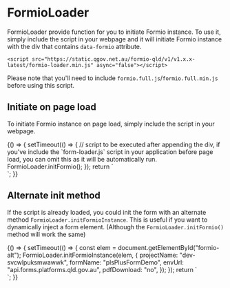
<Meta title="Helpers/FormioLoader" />

# FormioLoader

FormioLoader provide function for you to initiate Formio instance.
To use it, simply include the script in your webpage and it will initiate Formio instance with the div that contains `data-formio` attribute.

```
<script src="https://static.qgov.net.au/formio-qld/v1/v1.x.x-latest/formio-loader.min.js" async="false"></script>
```

Please note that you'll need to include `formio.full.js`/`formio.full.min.js` before using this script.

## Initiate on page load

To initiate Formio instance on page load, simply include the script in your webpage.

<Canvas withSource="open">
  <Story name="initFormioMethod">
    {() => {
      setTimeout(() => {
        // script to be executed after appending the div, if you've include the `form-loader.js` script in your application before page load, you can omit this as it will be automatically run.
        FormioLoader.initFormio();
      });
      return `
        <div id="formio" 
          class="formio_container"
          data-formio 
          data-project-name="dev-svcwlpuksmwawwk" 
          data-form-name="plsPlusFormDemo" 
          data-form-confirmation="" 
          data-form-revision="" 
          data-env-url="api.forms.platforms.qld.gov.au" 
          data-pdf-download="no" 
          data-namespace="" 
        ></div>
      `;
    }}
  </Story>
</Canvas>

## Alternate init method

If the script is already loaded, you could init the form with an alternate method `FormioLoader.initFormioInstance`.
This is useful if you want to dynamically inject a form element. (Although the `FormioLoader.initFormio()` method will work the same)

<Canvas withSource="open">
  <Story name="initFormioInstanceMethod">
    {() => {
      setTimeout(() => {
        const elem = document.getElementById("formio-alt");
        FormioLoader.initFormioInstance(elem, {
          projectName: "dev-svcwlpuksmwawwk",
          formName: "plsPlusFormDemo",
          envUrl: "api.forms.platforms.qld.gov.au",
          pdfDownload: "no",
        });
      });
      return `
        <div id="formio-alt" class="formio_container" ></div>
      `;
    }}
  </Story>
</Canvas>
